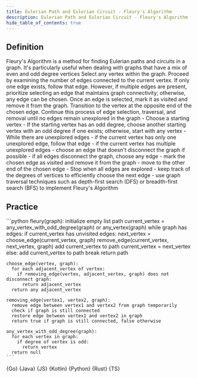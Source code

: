 ```yaml
---
title: Eulerian Path and Eulerian Circuit - Fleury's Algorithm
description: Eulerian Path and Eulerian Circuit - Fleury's Algorithm
hide_table_of_contents: true
---
```





## Definition

<Tabs>
  <TabItem value="definition" label="Definition">
    Fleury's Algorithm is a method for finding Eulerian paths and circuits in a graph. It's particularly useful when dealing with graphs that have a mix of even and odd degree vertices
  </TabItem>
  <TabItem value="how" label="Explanation">
    Select any vertex within the graph. Proceed by examining the number of edges connected to the current vertex. If only one edge exists, follow that edge. However, if multiple edges are present, prioritize selecting an edge that maintains graph connectivity; otherwise, any edge can be chosen. Once an edge is selected, mark it as visited and remove it from the graph. Transition to the vertex at the opposite end of the chosen edge. Continue this process of edge selection, traversal, and removal until no edges remain unexplored in the graph
  </TabItem>
  <TabItem value="guidance" label="Guidance">
    - Choose a starting vertex
    - If the starting vertex has an odd degree, choose another starting vertex with an odd degree if one exists; otherwise, start with any vertex
    - While there are unexplored edges
      - if the current vertex has only one unexplored edge, follow that edge
      - if the current vertex has multiple unexplored edges
        - choose an edge that doesn't disconnect the graph if possible
        - if all edges disconnect the graph, choose any edge
      - mark the chosen edge as visited and remove it from the graph
      - move to the other end of the chosen edge
    - Stop when all edges are explored
  </TabItem>
  <TabItem value="tips" label="Tips">
    - keep track of the degrees of vertices to efficiently choose the next edge
    - use graph traversal techniques such as depth-first search (DFS) or breadth-first search (BFS) to implement Fleury's Algorithm
  </TabItem>
</Tabs>

## Practice

<Tabs>
  <TabItem value="practice" label="Practice">
    ```python
    fleury(graph):
      initialize empty list path
      current_vertex = any_vertex_with_odd_degree(graph) or any_vertex(graph)
      while graph has edges:
        if current_vertex has unvisited edges:
          next_vertex = choose_edge(current_vertex, graph)
          remove_edge(current_vertex, next_vertex, graph)
          add current_vertex to path
          current_vertex = next_vertex
        else:
          add current_vertex to path
          break
      return path

    choose_edge(vertex, graph):
      for each adjacent_vertex of vertex:
        if removing_edge(vertex, adjacent_vertex, graph) does not disconnect graph:
          return adjacent_vertex
      return any adjacent_vertex

    removing_edge(vertex1, vertex2, graph):
      remove edge between vertex1 and vertex2 from graph temporarily
      check if graph is still connected
      restore edge between vertex1 and vertex2 in graph
      return true if graph is still connected, false otherwise

    any_vertex_with_odd_degree(graph):
      for each vertex in graph:
        if degree of vertex is odd:
          return vertex
      return null
    ```
  </TabItem>
  <TabItem value="solution" label="Solution">
    <Tabs queryString="code">
      <TabItem
        value="go"
        label=""
        attributes={{ title: "Go Lang", className: "code_lang go m" }}
      >
        <CodeBlock language="go">{Go}</CodeBlock>
      </TabItem>
      <TabItem
        value="java"
        label=""
        attributes={{ title: "Java", className: "code_lang java m" }}
      >
        <CodeBlock language="java">{Java}</CodeBlock>
      </TabItem>
      <TabItem
        value="js"
        label=""
        attributes={{ title: "JavaScript", className: "code_lang js m" }}
      >
        <CodeBlock language="js">{JS}</CodeBlock>
      </TabItem>
      <TabItem
        value="kotlin"
        label=""
        attributes={{ title: "Kotlin", className: "code_lang kotlin m" }}
      >
        <CodeBlock language="kotlin">{Kotlin}</CodeBlock>
      </TabItem>
      <TabItem
        value="python"
        label=""
        attributes={{ title: "Python", className: "code_lang python m" }}
      >
        <CodeBlock language="python">{Python}</CodeBlock>
      </TabItem>
      <TabItem
        value="rust"
        label=""
        attributes={{ title: "Rust", className: "code_lang rust m" }}
      >
        <CodeBlock language="rust">{Rust}</CodeBlock>
      </TabItem>
      <TabItem
        value="ts"
        label=""
        attributes={{ title: "TypeScript", className: "code_lang ts m" }}
      >
        <CodeBlock language="ts">{TS}</CodeBlock>
      </TabItem>
    </Tabs>
  </TabItem>
</Tabs>
